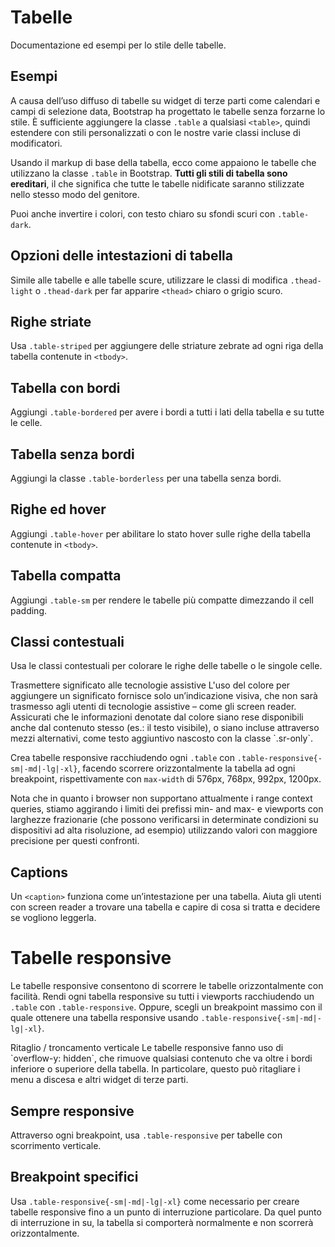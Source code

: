 
<Meta title='Documentazione/Organizzare i contenuti/Tabelle' />

# Tabelle

Documentazione ed esempi per lo stile delle tabelle.

## Esempi

A causa dell’uso diffuso di tabelle su widget di terze parti come calendari e campi di selezione data, Bootstrap ha progettato le tabelle senza forzarne lo stile. È sufficiente aggiungere la classe `.table` a qualsiasi `<table>`, quindi estendere con stili personalizzati o con le nostre varie classi incluse di modificatori.

Usando il markup di base della tabella, ecco come appaiono le tabelle che utilizzano la classe `.table` in Bootstrap. **Tutti gli stili di tabella sono ereditari**, il che significa che tutte le tabelle nidificate saranno stilizzate nello stesso modo del genitore.

<Canvas>
  <Story id='componenti-tables--table-base' />
</Canvas>

Puoi anche invertire i colori, con testo chiaro su sfondi scuri con `.table-dark`.

<Canvas>
  <Story id='componenti-tables--table-dark' />
</Canvas>

## Opzioni delle intestazioni di tabella

Simile alle tabelle e alle tabelle scure, utilizzare le classi di modifica `.thead-light` o `.thead-dark` per far apparire `<thead>` chiaro o grigio scuro.

<Canvas>
  <Story id='componenti-tables--table-thead' />
</Canvas>

## Righe striate

Usa `.table-striped` per aggiungere delle striature zebrate ad ogni riga della tabella contenute in `<tbody>`.

<Canvas>
  <Story id='componenti-tables--table-striped' />
</Canvas>

## Tabella con bordi

Aggiungi `.table-bordered` per avere i bordi a tutti i lati della tabella e su tutte le celle.

<Canvas>
  <Story id='componenti-tables--table-bordered' />
</Canvas>

## Tabella senza bordi

Aggiungi la classe `.table-borderless` per una tabella senza bordi.

<Canvas>
  <Story id='componenti-tables--table-borderless' />
</Canvas>

## Righe ed hover

Aggiungi `.table-hover` per abilitare lo stato hover sulle righe della tabella contenute in `<tbody>`.

<Canvas>
  <Story id='componenti-tables--table-hover' />
</Canvas>

## Tabella compatta

Aggiungi `.table-sm` per rendere le tabelle più compatte dimezzando il cell padding.

<Canvas>
  <Story id='componenti-tables--table-compact' />
</Canvas>

## Classi contestuali

Usa le classi contestuali per colorare le righe delle tabelle o le singole celle.

<Canvas>
  <Story id='componenti-tables--table-contextual' />
</Canvas>

<div className='docs'>
	<Callout color='success'>
		<CalloutTitle>Trasmettere significato alle tecnologie assistive</CalloutTitle>
		<CalloutText>
			L'uso del colore per aggiungere un significato fornisce solo un’indicazione visiva, che non sarà trasmesso agli utenti di tecnologie assistive – come gli screen reader. Assicurati che le informazioni denotate dal colore siano rese disponibili anche dal contenuto stesso (es.: il testo visibile), o siano incluse attraverso mezzi alternativi, come testo aggiuntivo nascosto con la classe `.sr-only`.
		</CalloutText>
	</Callout>
</div>

Crea tabelle responsive racchiudendo ogni `.table` con `.table-responsive{-sm|-md|-lg|-xl}`, facendo scorrere orizzontalmente la tabella ad ogni breakpoint, rispettivamente con `max-width` di 576px, 768px, 992px, 1200px.

<div className='docs'>
	<Callout color="primary">
		<CalloutText>
			Nota che in quanto i browser non supportano attualmente i range context queries, stiamo aggirando i limiti dei prefissi min- and max- e viewports con larghezze frazionarie (che possono verificarsi in determinate condizioni su dispositivi ad alta risoluzione, ad esempio) utilizzando valori con maggiore precisione per questi confronti.
		</CalloutText>
	</Callout>
</div>

## Captions

Un `<caption>` funziona come un’intestazione per una tabella. Aiuta gli utenti con screen reader a trovare una tabella e capire di cosa si tratta e decidere se vogliono leggerla.

<Canvas>
  <Story id='componenti-tables--table-captions' />
</Canvas>

# Tabelle responsive

Le tabelle responsive consentono di scorrere le tabelle orizzontalmente con facilità. Rendi ogni tabella responsive su tutti i viewports racchiudendo un `.table` con `.table-responsive`. Oppure, scegli un breakpoint massimo con il quale ottenere una tabella responsive usando `.table-responsive{-sm|-md|-lg|-xl}`.

<div className='docs'>
	<Callout color="primary">
		<CalloutTitle>Ritaglio / troncamento verticale</CalloutTitle>
		<CalloutText>
			Le tabelle responsive fanno uso di `overflow-y: hidden`, che rimuove qualsiasi contenuto che va oltre i bordi inferiore o superiore della tabella. In particolare, questo può ritagliare i menu a discesa e altri widget di terze parti.
		</CalloutText>
	</Callout>
</div>

## Sempre responsive

Attraverso ogni breakpoint, usa `.table-responsive` per tabelle con scorrimento verticale.

<Canvas>
  <Story id='componenti-tables--table-responsive' />
</Canvas>

## Breakpoint specifici

Usa `.table-responsive{-sm|-md|-lg|-xl}` come necessario per creare tabelle responsive fino a un punto di interruzione particolare. Da quel punto di interruzione in su, la tabella si comporterà normalmente e non scorrerà orizzontalmente.

<Canvas>
  <Story id='componenti-tables--table-breakpoint' />
</Canvas>